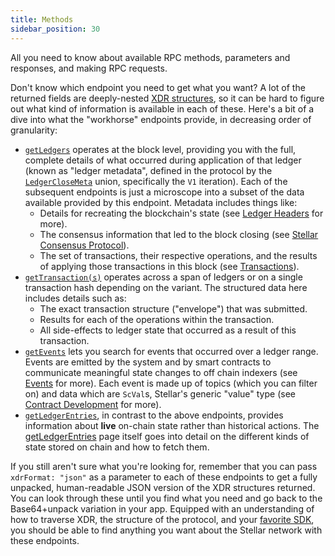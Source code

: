 ```yaml
---
title: Methods
sidebar_position: 30
---
```



All you need to know about available RPC methods, parameters and responses, and making RPC requests.

<DocCardList />

Don't know which endpoint you need to get what you want? A lot of the returned fields are deeply-nested [XDR structures](../../../../../learn/fundamentals/data-format/xdr.mdx#more-about-xdr), so it can be hard to figure out what kind of information is available in each of these. Here's a bit of a dive into what the "workhorse" endpoints provide, in decreasing order of granularity:

- [`getLedgers`](./getLedgers.mdx) operates at the block level, providing you with the full, complete details of what occurred during application of that ledger (known as "ledger metadata", defined in the protocol by the [`LedgerCloseMeta`](https://github.com/stellar/stellar-xdr/blob/v22.0/Stellar-ledger.x#L539) union, specifically the `V1` iteration). Each of the subsequent endpoints is just a microscope into a subset of the data available provided by this endpoint. Metadata includes things like:
  - Details for recreating the blockchain's state (see [Ledger Headers](../../../../../learn/fundamentals/stellar-data-structures/ledgers.mdx#ledger-headers) for more).
  - The consensus information that led to the block closing (see [Stellar Consensus Protocol](../../../../../learn/fundamentals/stellar-consensus-protocol.mdx)).
  - The set of transactions, their respective operations, and the results of applying those transactions in this block (see [Transactions](../../../../../learn/fundamentals/transactions/operations-and-transactions.mdx)).
- [`getTransaction(s)`](./getTransactions.mdx) operates across a span of ledgers or on a single transaction hash depending on the variant. The structured data here includes details such as:
  - The exact transaction structure ("envelope") that was submitted.
  - Results for each of the operations within the transaction.
  - All side-effects to ledger state that occurred as a result of this transaction.
- [`getEvents`](./getEvents.mdx) lets you search for events that occurred over a ledger range. Events are emitted by the system and by smart contracts to communicate meaningful state changes to off chain indexers (see [Events](../../../../../learn/fundamentals/stellar-data-structures/events.mdx) for more). Each event is made up of topics (which you can filter on) and data which are `ScVal`s, Stellar's generic "value" type (see [Contract Development](../../../../../learn/fundamentals/contract-development/types/built-in-types.mdx) for more).
- [`getLedgerEntries`](./getLedgerEntries.mdx), in contrast to the above endpoints, provides information about **live** on-chain state rather than historical actions. The [getLedgerEntries](./getLedgerEntries.mdx) page itself goes into detail on the different kinds of state stored on chain and how to fetch them.

If you still aren't sure what you're looking for, remember that you can pass `xdrFormat: "json"` as a parameter to each of these endpoints to get a fully unpacked, human-readable JSON version of the XDR structures returned. You can look through these until you find what you need and go back to the Base64+unpack variation in your app. Equipped with an understanding of how to traverse XDR, the structure of the protocol, and your [favorite SDK](../../../../../tools/sdks/README.mdx), you should be able to find anything you want about the Stellar network with these endpoints.
